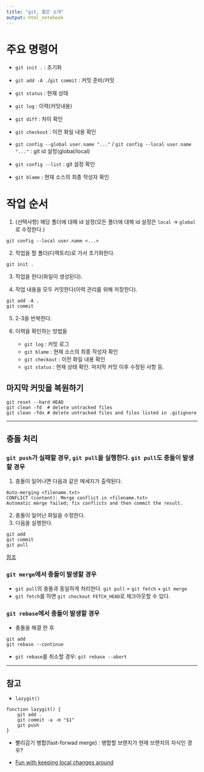 ```yaml
---
title: "git, 짧은 소개"
output: html_notebook
---
```


# 주요 명령어

* `git init .` : 초기화

* `git add -A .`/`git commit` : 커밋 준비/커밋

* `git status` : 현재 상태

* `git log` : 이력(커밋내용)

* `git diff` : 차이 확인

* `git checkout` : 이전 화일 내용 확인

* `git config --global user.name "..."` / `git config --local user.name "..."` : git id 설정(global/local)

* `git config --list` : git 설정 확인

* `git blame` : 현재 소스의 최종 작성자 확인

# 작업 순서

1. (선택사항) 해당 폴더에 대해 id 설정(모든 폴더에 대해 id 설정은 `local` -> `global`로 수정한다.)

```
git config --local user.name <...>
```

2. 작업을 할 폴더(디렉토리)로 가서 초기화한다.

```
git init .
```

3. 작업을 한다(화일이 생성된다).

4. 작업 내용을 모두 커밋한다(이력 관리를 위해 저장한다).

```
git add -A .
git commit
```

5. 2-3을 반복한다.

6. 이력을 확인하는 방법들
    - `git log` : 커밋 로그
    - `git blame` : 현재 소스의 최종 작성자 확인
    - `git checkout` : 이전 화일 내용 확인
    - `git status` : 현재 상태 확인. 마지막 커밋 이후 수정된 사항 등.

## 마지막 커밋을 복원하기
```
git reset --hard HEAD  
git clean -fd  # delete untracked files
git clean -fdx # delete untracked files and files listed in .gitignore
```

---

## 충돌 처리
### `git push`가 실패할 경우, `git pull`을 실행한다. `git pull`도 충돌이 발생할 경우

1. 충돌이 일어나면 다음과 같은 메세지가 출력된다.
```
Auto-merging <filename.txt>
CONFLICT (content): Merge conflict in <filename.txt>
Automatic merge failed; fix conflicts and then commit the result.
```
2. 충돌이 일어난 화일을 수정한다.
3. 다음을 실행한다.
```
git add 
git commit
git pull
```

[참조](https://backlog.com/git-tutorial/kr/intro/intro5_1.html)

### `git merge`에서 충돌이 발생할 경우

* `git pull`의 충돌과 동일하게 처리한다. `git pull` = `git fetch` + `git merge`
* `git fetch`를 하면 `git checkout FETCH_HEAD`로 체크아웃할 수 있다.

### `git rebase`에서 충돌이 발생할 경우

* 충돌을 해결 한 후
```
git add
git rebase --continue
```

* `git rebase`를 취소할 경우: `git rebase --abort`

---
## 참고

* `lazygit()`
```
function lazygit() {
    git add .
    git commit -a -m "$1"
    git push
}
```

* 빨리감기 병합(fast-forwad merge) : 병합할 브랜치가 현재 브랜치의 자식인 경우?

* [Fun with keeping local changes around](https://gitster.livejournal.com/29060.html)
